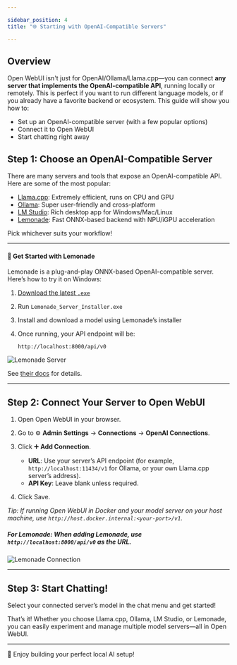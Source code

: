 ```yaml
---

sidebar_position: 4  
title: "🌐 Starting with OpenAI-Compatible Servers"

---
```


## Overview

Open WebUI isn't just for OpenAI/Ollama/Llama.cpp—you can connect **any server that implements the OpenAI-compatible API**, running locally or remotely. This is perfect if you want to run different language models, or if you already have a favorite backend or ecosystem. This guide will show you how to:

- Set up an OpenAI-compatible server (with a few popular options)
- Connect it to Open WebUI
- Start chatting right away

## Step 1: Choose an OpenAI-Compatible Server

There are many servers and tools that expose an OpenAI-compatible API. Here are some of the most popular:

- [Llama.cpp](https://github.com/ggml-org/llama.cpp): Extremely efficient, runs on CPU and GPU
- [Ollama](https://ollama.com/): Super user-friendly and cross-platform
- [LM Studio](https://lmstudio.ai/): Rich desktop app for Windows/Mac/Linux
- [Lemonade](https://lemonade-server.ai/): Fast ONNX-based backend with NPU/iGPU acceleration

Pick whichever suits your workflow!

---

#### 🍋 Get Started with Lemonade

Lemonade is a plug-and-play ONNX-based OpenAI-compatible server. Here’s how to try it on Windows:

1. [Download the latest `.exe`](https://github.com/lemonade-sdk/lemonade)
2. Run `Lemonade_Server_Installer.exe`
3. Install and download a model using Lemonade’s installer
4. Once running, your API endpoint will be:

   ```
   http://localhost:8000/api/v0
   ```

![Lemonade Server](/images/getting-started/lemonade-server.png)

See [their docs](https://lemonade-server.ai/) for details.

---

## Step 2: Connect Your Server to Open WebUI

1. Open Open WebUI in your browser.
2. Go to ⚙️ **Admin Settings** → **Connections** → **OpenAI Connections**.
3. Click ➕ **Add Connection**.

   - **URL**: Use your server’s API endpoint (for example, `http://localhost:11434/v1` for Ollama, or your own Llama.cpp server’s address).
   - **API Key**: Leave blank unless required.

4. Click Save.

*Tip: If running Open WebUI in Docker and your model server on your host machine, use `http://host.docker.internal:<your-port>/v1`.*

##### **For Lemonade:**  When adding Lemonade, use `http://localhost:8000/api/v0` as the URL.

![Lemonade Connection](/images/getting-started/lemonade-connection.png)

---

## Step 3: Start Chatting!

Select your connected server’s model in the chat menu and get started!

That’s it! Whether you choose Llama.cpp, Ollama, LM Studio, or Lemonade, you can easily experiment and manage multiple model servers—all in Open WebUI.

--- 

🚀 Enjoy building your perfect local AI setup!